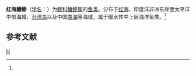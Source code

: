 {{Speciesbox 
| taxon = Chorinemus tolooparah
| authority = Ruppell, 1928<ref name='id7347'>{{cite web| url =http://www.bioinfo.cn/db05/BjdwSpecies.php?action=view&id=7347| title =红海鰆鲹| work =《中国动物物种编目数据库》| publisher =中国科学院微生物研究所| author =中国科学院动物研究所| accessdate =2009-04-16| deadurl =yes| archiveurl =https://web.archive.org/web/20160305021616/http://www.bioinfo.cn/db05/BjdwSpecies.php?action=view&id=7347| archivedate =2016-03-05}}</ref>
}}

'''红海鰆鲹'''（[[学名|学名]]：{{lang|la|''Chorinemus tolooparah''}}）为[[鲹科|鲹科]][[鰆鲹属|鰆鲹属]]的[[鱼类|鱼类]]。分布于[[红海|红海]]、印度洋非洲东岸至太平洋中部海域、[[台湾岛|台湾岛]]以及中国[[南海|南海]]等海域，属于暖水性中上层海洋鱼类。<ref name='id7347'/>

== 参考文献 ==
{{Reflist}}
{{Taxonbar}}

[[Category:鰆鲹属|H]]